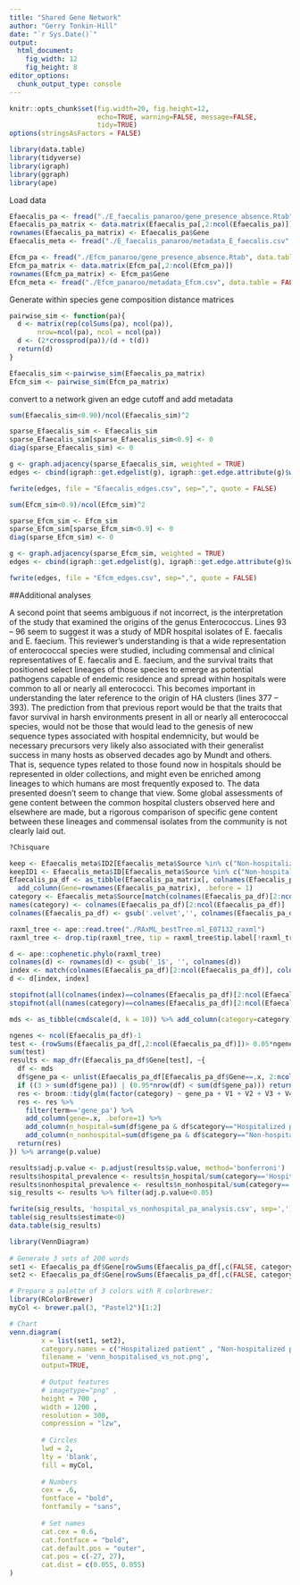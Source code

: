 ```yaml
---
title: "Shared Gene Network"
author: "Gerry Tonkin-Hill"
date: "`r Sys.Date()`"
output: 
  html_document:
    fig_width: 12
    fig_height: 8
editor_options: 
  chunk_output_type: console
---
```


```r
knitr::opts_chunk$set(fig.width=20, fig.height=12,
                      echo=TRUE, warning=FALSE, message=FALSE,
                      tidy=TRUE)
options(stringsAsFactors = FALSE)
```

```r
library(data.table)
library(tidyverse)
library(igraph)
library(ggraph)
library(ape)
```

Load data

```r
Efaecalis_pa <- fread("./E_faecalis_panaroo/gene_presence_absence.Rtab", data.table = FALSE) %>% as_tibble()
Efaecalis_pa_matrix <- data.matrix(Efaecalis_pa[,2:ncol(Efaecalis_pa)])
rownames(Efaecalis_pa_matrix) <- Efaecalis_pa$Gene
Efaecalis_meta <- fread("./E_faecalis_panaroo/metadata_E_faecalis.csv", data.table = FALSE) %>% as_tibble()

Efcm_pa <- fread("./Efcm_panaroo/gene_presence_absence.Rtab", data.table = FALSE)
Efcm_pa_matrix <- data.matrix(Efcm_pa[,2:ncol(Efcm_pa)])
rownames(Efcm_pa_matrix) <- Efcm_pa$Gene
Efcm_meta <- fread("./Efcm_panaroo/metadata_Efcm.csv", data.table = FALSE)
```

Generate within species gene composition distance matrices

```r
pairwise_sim <- function(pa){
  d <- matrix(rep(colSums(pa), ncol(pa)), 
       nrow=ncol(pa), ncol = ncol(pa))
  d <- (2*crossprod(pa))/(d + t(d))
  return(d)
}

Efaecalis_sim <-pairwise_sim(Efaecalis_pa_matrix)
Efcm_sim <- pairwise_sim(Efcm_pa_matrix)
```

convert to a network given an edge cutoff and add metadata

```r
sum(Efaecalis_sim<0.90)/ncol(Efaecalis_sim)^2

sparse_Efaecalis_sim <- Efaecalis_sim
sparse_Efaecalis_sim[sparse_Efaecalis_sim<0.9] <- 0
diag(sparse_Efaecalis_sim) <- 0

g <- graph.adjacency(sparse_Efaecalis_sim, weighted = TRUE)
edges <- cbind(igraph::get.edgelist(g), igraph::get.edge.attribute(g)$weight)

fwrite(edges, file = "Efaecalis_edges.csv", sep=",", quote = FALSE)
```

```r
sum(Efcm_sim<0.9)/ncol(Efcm_sim)^2

sparse_Efcm_sim <- Efcm_sim
sparse_Efcm_sim[sparse_Efcm_sim<0.9] <- 0
diag(sparse_Efcm_sim) <- 0

g <- graph.adjacency(sparse_Efcm_sim, weighted = TRUE)
edges <- cbind(igraph::get.edgelist(g), igraph::get.edge.attribute(g)$weight)

fwrite(edges, file = "Efcm_edges.csv", sep=",", quote = FALSE)
```

##Additional analyses

A second point that seems ambiguous if not incorrect, is the interpretation of the study that examined the origins of the genus Enterococcus. Lines 93 – 96 seem to suggest it was a study of MDR hospital isolates of E. faecalis and E. faecium. This reviewer’s understanding is that a wide representation of enterococcal species were studied, including commensal and clinical representatives of E. faecalis and E. faecium, and the survival traits that positioned select lineages of those species to emerge as potential pathogens capable of endemic residence and spread within hospitals were common to all or nearly all enterococci. This becomes important in understanding the later reference to the origin of HA clusters (lines 377 – 393). The prediction from that previous report would be that the traits that favor survival in harsh environments present in all or nearly all enterococcal species, would not be those that would lead to the genesis of new sequence types associated with
hospital endemnicity, but would be necessary precursors very likely also associated with their generalist success in many hosts as observed decades ago by Mundt and others. That is, sequence types related to those found now in hospitals should be represented in older collections, and might even be enriched among lineages to which humans are most frequently exposed to. The data presented doesn’t seem to change that view. Some global assessments of gene content between the common hospital clusters observed here and elsewhere are made, but a rigorous comparison of specific gene content between these lineages and commensal isolates from the community is not clearly laid out.


```r
?Chisquare

keep <- Efaecalis_meta$ID2[Efaecalis_meta$Source %in% c("Non-hospitalized person", "Hospitalized patient")]
keepID1 <- Efaecalis_meta$ID[Efaecalis_meta$Source %in% c("Non-hospitalized person", "Hospitalized patient")]
Efaecalis_pa_df <- as_tibble(Efaecalis_pa_matrix[, colnames(Efaecalis_pa_matrix) %in% keep]) %>% 
  add_column(Gene=rownames(Efaecalis_pa_matrix), .before = 1)
category <- Efaecalis_meta$Source[match(colnames(Efaecalis_pa_df)[2:ncol(Efaecalis_pa_df)], Efaecalis_meta$ID2)]
names(category) <- colnames(Efaecalis_pa_df)[2:ncol(Efaecalis_pa_df)]
colnames(Efaecalis_pa_df) <- gsub('.velvet','', colnames(Efaecalis_pa_df))

raxml_tree <- ape::read.tree("./RAxML_bestTree.ml_E07132_raxml")
raxml_tree <- drop.tip(raxml_tree, tip = raxml_tree$tip.label[!raxml_tree$tip.label %in% keepID1])

d <- ape::cophenetic.phylo(raxml_tree)
colnames(d) <- rownames(d) <- gsub('_1$', '', colnames(d))
index <- match(colnames(Efaecalis_pa_df)[2:ncol(Efaecalis_pa_df)], colnames(d))
d <- d[index, index]

stopifnot(all(colnames(index)==colnames(Efaecalis_pa_df)[2:ncol(Efaecalis_pa_df)]))
stopifnot(all(names(category)==colnames(Efaecalis_pa_df)[2:ncol(Efaecalis_pa_df)]))

mds <- as_tibble(cmdscale(d, k = 10)) %>% add_column(category=category)

ngenes <- ncol(Efaecalis_pa_df)-1
test <- (rowSums(Efaecalis_pa_df[,2:ncol(Efaecalis_pa_df)])> 0.05*ngenes) & (rowSums(Efaecalis_pa_df[,2:ncol(Efaecalis_pa_df)]) < 0.95*ngenes)
sum(test)
results <- map_dfr(Efaecalis_pa_df$Gene[test], ~{
  df <- mds
  df$gene_pa <- unlist(Efaecalis_pa_df[Efaecalis_pa_df$Gene==.x, 2:ncol(Efaecalis_pa_df)])
  if ((3 > sum(df$gene_pa)) | (0.95*nrow(df) < sum(df$gene_pa))) return(tibble())
  res <- broom::tidy(glm(factor(category) ~ gene_pa + V1 + V2 + V3 + V4 + V5 + V6 + V7 + V8 + V9 + V10, data = df, family = 'binomial'))
  res <- res %>%
    filter(term=='gene_pa') %>%
    add_column(gene=.x, .before=1) %>%
    add_column(n_hospital=sum(df$gene_pa & df$category=="Hospitalized patient")) %>%
    add_column(n_nonhospital=sum(df$gene_pa & df$category=="Non-hospitalized person"))
  return(res)
}) %>% arrange(p.value)

results$adj.p.value <- p.adjust(results$p.value, method='bonferroni')
results$hospital_prevalence <- results$n_hospital/sum(category=='Hospitalized patient')
results$nonhospital_prevalence <- results$n_nonhospital/sum(category=='Non-hospitalized person')
sig_results <- results %>% filter(adj.p.value<0.05)

fwrite(sig_results, 'hospital_vs_nonhospital_pa_analysis.csv', sep=',')
table(sig_results$estimate<0)
data.table(sig_results)
```

```r
library(VennDiagram)
 
# Generate 3 sets of 200 words
set1 <- Efaecalis_pa_df$Gene[rowSums(Efaecalis_pa_df[,c(FALSE, category=='Hospitalized patient')])>0] 
set2 <- Efaecalis_pa_df$Gene[rowSums(Efaecalis_pa_df[,c(FALSE, category=='Non-hospitalized person')])>0] 

# Prepare a palette of 3 colors with R colorbrewer:
library(RColorBrewer)
myCol <- brewer.pal(3, "Pastel2")[1:2]

# Chart
venn.diagram(
        x = list(set1, set2),
        category.names = c("Hospitalized patient" , "Non-hospitalized person " ),
        filename = 'venn_hospitalised_vs_not.png',
        output=TRUE,
        
        # Output features
        # imagetype="png" ,
        height = 700 , 
        width = 1200 , 
        resolution = 300,
        compression = "lzw",
        
        # Circles
        lwd = 2,
        lty = 'blank',
        fill = myCol,
        
        # Numbers
        cex = .6,
        fontface = "bold",
        fontfamily = "sans",
        
        # Set names
        cat.cex = 0.6,
        cat.fontface = "bold",
        cat.default.pos = "outer",
        cat.pos = c(-27, 27),
        cat.dist = c(0.055, 0.055)
)
```



